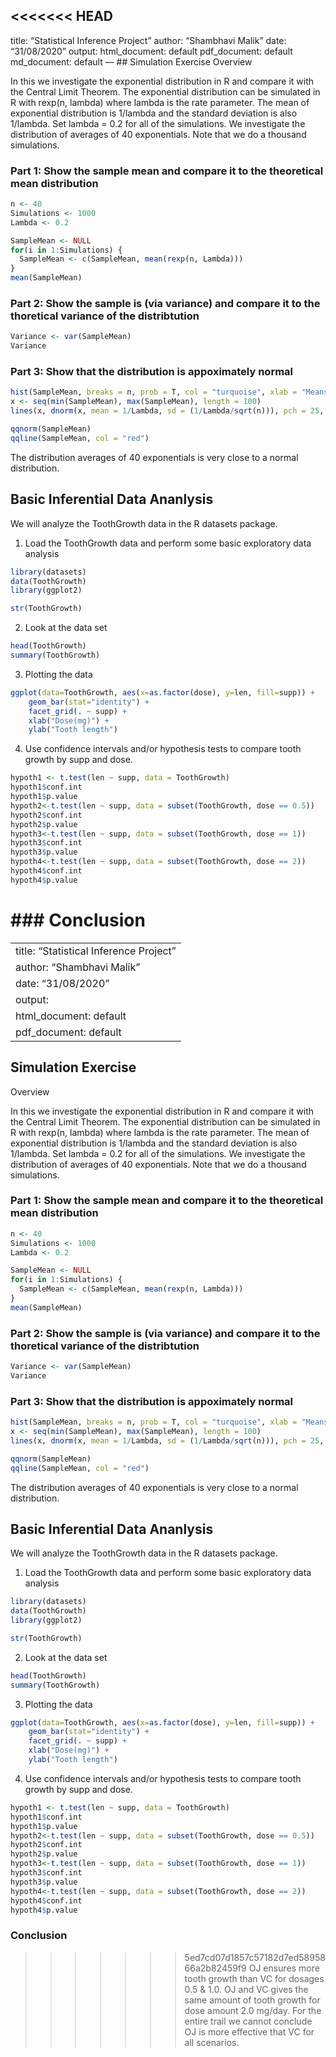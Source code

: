<<<<<<< HEAD
---
title: "Statistical Inference Project"
author: "Shambhavi Malik"
date: "31/08/2020"
output: 
  html_document: default
  pdf_document: default
  md_document: default
---
## Simulation Exercise 
Overview

In this we investigate the exponential distribution in R and compare it with the Central Limit Theorem. The exponential distribution can be simulated in R with rexp(n, lambda) where lambda is the rate parameter. The mean of exponential distribution is 1/lambda and the standard deviation is also 1/lambda. Set lambda = 0.2 for all of the simulations. We investigate the distribution of averages of 40 exponentials. Note that we do a thousand simulations.

### Part 1: Show the sample mean and compare it to the theoretical mean distribution
```r
n <- 40
Simulations <- 1000
Lambda <- 0.2

SampleMean <- NULL
for(i in 1:Simulations) {
  SampleMean <- c(SampleMean, mean(rexp(n, Lambda)))
}
mean(SampleMean)
```

### Part 2: Show the sample is (via variance) and compare it to the thoretical variance of the distribtution
```r
Variance <- var(SampleMean)
Variance
```

### Part 3: Show that the distribution is appoximately normal
```r
hist(SampleMean, breaks = n, prob = T, col = "turquoise", xlab = "Means")
x <- seq(min(SampleMean), max(SampleMean), length = 100)
lines(x, dnorm(x, mean = 1/Lambda, sd = (1/Lambda/sqrt(n))), pch = 25, col = "black")
```

```r
qqnorm(SampleMean)
qqline(SampleMean, col = "red")
```

The distribution averages of 40 exponentials is very close to a normal distribution.

## Basic Inferential Data Ananlysis
We will analyze the ToothGrowth data in the R datasets package.

1. Load the ToothGrowth data and perform some basic exploratory data analysis
```r
library(datasets)
data(ToothGrowth)
library(ggplot2)

str(ToothGrowth)
```

2. Look at the data set
```r
head(ToothGrowth)
summary(ToothGrowth)
```

3. Plotting the data
```r
ggplot(data=ToothGrowth, aes(x=as.factor(dose), y=len, fill=supp)) +
    geom_bar(stat="identity") +
    facet_grid(. ~ supp) +
    xlab("Dose(mg)") +
    ylab("Tooth length")
```

4. Use confidence intervals and/or hypothesis tests to compare tooth growth by supp and dose.
```r
hypoth1 <- t.test(len ~ supp, data = ToothGrowth)
hypoth1$conf.int
hypoth1$p.value
hypoth2<-t.test(len ~ supp, data = subset(ToothGrowth, dose == 0.5))
hypoth2$conf.int
hypoth2$p.value
hypoth3<-t.test(len ~ supp, data = subset(ToothGrowth, dose == 1))
hypoth3$conf.int
hypoth3$p.value
hypoth4<-t.test(len ~ supp, data = subset(ToothGrowth, dose == 2))
hypoth4$conf.int
hypoth4$p.value
```

### Conclusion
=======
---
title: "Statistical Inference Project"
author: "Shambhavi Malik"
date: "31/08/2020"
output:
  html_document: default
  pdf_document: default
---
## Simulation Exercise 
Overview

In this we investigate the exponential distribution in R and compare it with the Central Limit Theorem. The exponential distribution can be simulated in R with rexp(n, lambda) where lambda is the rate parameter. The mean of exponential distribution is 1/lambda and the standard deviation is also 1/lambda. Set lambda = 0.2 for all of the simulations. We investigate the distribution of averages of 40 exponentials. Note that we do a thousand simulations.

### Part 1: Show the sample mean and compare it to the theoretical mean distribution
```r
n <- 40
Simulations <- 1000
Lambda <- 0.2

SampleMean <- NULL
for(i in 1:Simulations) {
  SampleMean <- c(SampleMean, mean(rexp(n, Lambda)))
}
mean(SampleMean)
```

### Part 2: Show the sample is (via variance) and compare it to the thoretical variance of the distribtution
```r
Variance <- var(SampleMean)
Variance
```

### Part 3: Show that the distribution is appoximately normal
```r
hist(SampleMean, breaks = n, prob = T, col = "turquoise", xlab = "Means")
x <- seq(min(SampleMean), max(SampleMean), length = 100)
lines(x, dnorm(x, mean = 1/Lambda, sd = (1/Lambda/sqrt(n))), pch = 25, col = "black")
```

```r
qqnorm(SampleMean)
qqline(SampleMean, col = "red")
```

The distribution averages of 40 exponentials is very close to a normal distribution.

## Basic Inferential Data Ananlysis
We will analyze the ToothGrowth data in the R datasets package.

1. Load the ToothGrowth data and perform some basic exploratory data analysis
```r
library(datasets)
data(ToothGrowth)
library(ggplot2)

str(ToothGrowth)
```

2. Look at the data set
```r
head(ToothGrowth)
summary(ToothGrowth)
```

3. Plotting the data
```r
ggplot(data=ToothGrowth, aes(x=as.factor(dose), y=len, fill=supp)) +
    geom_bar(stat="identity") +
    facet_grid(. ~ supp) +
    xlab("Dose(mg)") +
    ylab("Tooth length")
```

4. Use confidence intervals and/or hypothesis tests to compare tooth growth by supp and dose.
```r
hypoth1 <- t.test(len ~ supp, data = ToothGrowth)
hypoth1$conf.int
hypoth1$p.value
hypoth2<-t.test(len ~ supp, data = subset(ToothGrowth, dose == 0.5))
hypoth2$conf.int
hypoth2$p.value
hypoth3<-t.test(len ~ supp, data = subset(ToothGrowth, dose == 1))
hypoth3$conf.int
hypoth3$p.value
hypoth4<-t.test(len ~ supp, data = subset(ToothGrowth, dose == 2))
hypoth4$conf.int
hypoth4$p.value
```

### Conclusion
>>>>>>> 5ed7cd07d1857c57182d7ed5895866a2b82459f9
OJ ensures more tooth growth than VC for dosages 0.5 & 1.0. OJ and VC gives the same amount of tooth growth for dose amount 2.0 mg/day. For the entire trail we cannot conclude OJ is more effective that VC for all scenarios.